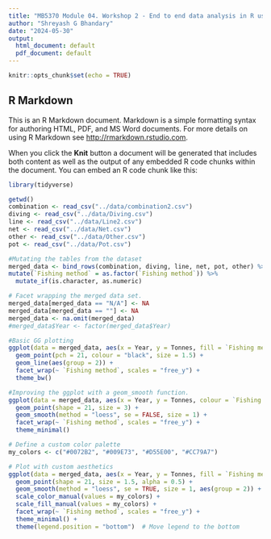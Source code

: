 ```yaml
---
title: "MB5370 Module 04. Workshop 2 - End to end data analysis in R using QFISH"
author: "Shreyash G Bhandary"
date: "2024-05-30"
output:
  html_document: default
  pdf_document: default
---
```


```r
knitr::opts_chunk$set(echo = TRUE)
```

## R Markdown

This is an R Markdown document. Markdown is a simple formatting syntax for authoring HTML, PDF, and MS Word documents. For more details on using R Markdown see <http://rmarkdown.rstudio.com>.

When you click the **Knit** button a document will be generated that includes both content as well as the output of any embedded R code chunks within the document. You can embed an R code chunk like this:

```r
library(tidyverse)
```

```r
getwd()
combination <- read_csv("../data/combination2.csv") 
diving <- read_csv("../data/Diving.csv")
line <- read_csv("../data/Line2.csv")
net <- read_csv("../data/Net.csv")
other <- read_csv("../data/Other.csv")
pot <- read_csv("../data/Pot.csv")
```
```r
#Mutating the tables from the dataset
merged_data <- bind_rows(combination, diving, line, net, pot, other) %>%
mutate(`Fishing method` = as.factor(`Fishing method`)) %>%
  mutate_if(is.character, as.numeric) 
```

```r
# Facet wrapping the merged data set. 
merged_data[merged_data == "N/A"] <- NA
merged_data[merged_data == ""] <- NA
merged_data <- na.omit(merged_data)
#merged_data$Year <- factor(merged_data$Year)
```


```r
#Basic GG plotting
ggplot(data = merged_data, aes(x = Year, y = Tonnes, fill = `Fishing method`, colour = `Fishing method`)) + 
  geom_point(pch = 21, colour = "black", size = 1.5) +
  geom_line(aes(group = 2)) +
  facet_wrap(~ `Fishing method`, scales = "free_y") +
  theme_bw()
```
```r
#Improving the ggplot with a geom_smooth function. 
ggplot(data = merged_data, aes(x = Year, y = Tonnes, colour = `Fishing method`, fill = `Fishing method`)) + 
  geom_point(shape = 21, size = 3) +
  geom_smooth(method = "loess", se = FALSE, size = 1) +
  facet_wrap(~ `Fishing method`, scales = "free_y") +
  theme_minimal()
```
```r
# Define a custom color palette
my_colors <- c("#0072B2", "#009E73", "#D55E00", "#CC79A7")

# Plot with custom aesthetics
ggplot(data = merged_data, aes(x = Year, y = Tonnes, fill = `Fishing method`, colour = `Fishing method`)) + 
  geom_point(shape = 21, size = 1.5, alpha = 0.5) +
  geom_smooth(method = "loess", se = TRUE, size = 1, aes(group = 2)) +
  scale_color_manual(values = my_colors) +
  scale_fill_manual(values = my_colors) +
  facet_wrap(~ `Fishing method`, scales = "free_y") +
  theme_minimal() +
  theme(legend.position = "bottom")  # Move legend to the bottom
```

